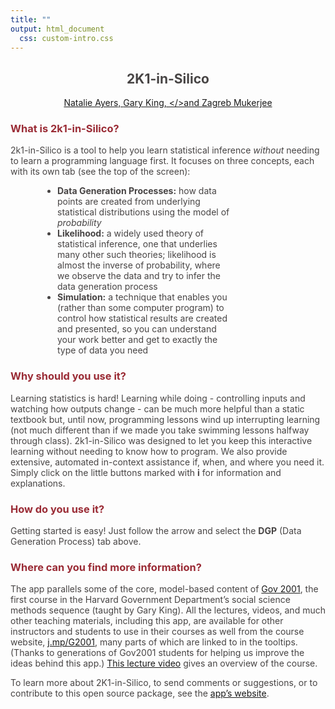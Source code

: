 ```yaml
---
title: ""
output: html_document
  css: custom-intro.css
---
```



<div class = "header">
<center><h2 style = "color:#474444;"><b>2K1-in-Silico</b></h2>
<p><a target="_blank" href="https://natalie-ayers.github.io/home/">Natalie Ayers, </a><a target="_blank" href="https://GaryKing.org">Gary King, </>and <a target="_blank" href="https://politicalscience.yale.edu/people/zagreb-mukerjee">Zagreb Mukerjee</a></p></center>
</div>

<p> </p>
<h3 style="color:#9A2B35;">What is 2k1-in-Silico?</h4>

<p style = "color:#474444;">2k1-in-Silico is a tool to help you learn statistical inference <i>without</i> needing to learn a programming language first. It focuses on three concepts, each with its own tab (see the top of the screen):
<ul style = "padding-left:75px; padding-right:150px;color:#474444;">
  <li><b>Data Generation Processes:</b> how data points are created from underlying statistical distributions using the model of <em>probability</em></li>
  <li><b>Likelihood:</b> a widely used theory of statistical inference, one that underlies many other such theories; likelihood is almost the inverse of probability, where we observe the data and try to infer the data generation process</li>
  <li><b>Simulation:</b> a technique that enables you (rather than some computer program) to control how statistical results are created and presented, so you can understand your work better and get to exactly the type of data you need</li>
</ul>
</p>

<h3 style="color:#9A2B35;">Why should you use it?</h4>

<p style = "color:#474444;">Learning statistics is hard! Learning while doing - controlling inputs and watching how outputs change - can be much more helpful than a static textbook but, until now, programming lessons wind up interrupting learning (not much different than if we made you take swimming lessons halfway through class). 2k1-in-Silico was designed to let you keep this interactive learning without needing to know how to program. We also provide extensive, automated in-context assistance if, when, and where you need it. Simply click on the little buttons marked with <b>i</b>  for information and explanations.</p>

<h3 style="color:#9A2B35;">How do you use it?</h4>

<p style = "color:#474444;"> Getting started is easy! Just follow the arrow and select the <b>DGP</b> (Data Generation Process) tab above. </p>


<h3 style="color:#9A2B35;">Where can you find more information?</h4>

<p style = "color:#474444;">The app parallels some of the core, model-based content of <a target="_blank" href="https://projects.iq.harvard.edu/gov2001/">Gov 2001</a>, the first course in the Harvard Government Department's social science methods sequence (taught by Gary King). All the lectures, videos, and much other teaching materials, including this app, are available for other instructors and students to use in their courses as well from the course website, <a target="_blank" href="https://projects.iq.harvard.edu/gov2001/">j.mp/G2001</a>, many parts of which are linked to in the tooltips. (Thanks to generations of Gov2001 students for helping us improve the ideas behind this app.) <a target="_blank" href="https://youtu.be/qs2uCuDL2OQ?t=2416">This lecture video</a> gives an overview of the course.
</p>

<p style = "color:#474444;">To learn more about 2K1-in-Silico, to send comments or suggestions, or to contribute to this open source package, see the <a target="_blank"  href = "https://projects.iq.harvard.edu/2k1-in-silico/home">app's website</a>.</p>


